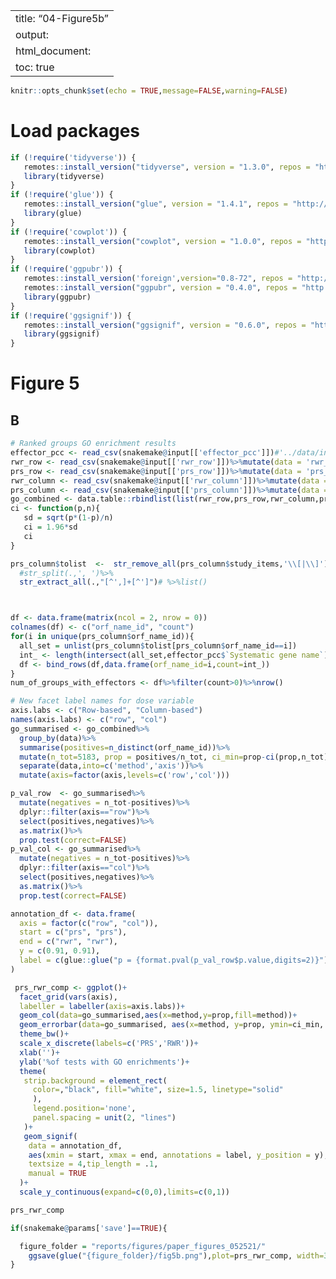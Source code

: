 
---
title: "04-Figure5b"
output: 
  html_document:
    toc: true
---

```r
knitr::opts_chunk$set(echo = TRUE,message=FALSE,warning=FALSE)
```

# Load packages
```r
if (!require('tidyverse')) {
   remotes::install_version("tidyverse", version = "1.3.0", repos = "http://cran.us.r-project.org")
   library(tidyverse)
}
if (!require('glue')) {
   remotes::install_version("glue", version = "1.4.1", repos = "http://cran.us.r-project.org")
   library(glue)
}
if (!require('cowplot')) {
   remotes::install_version("cowplot", version = "1.0.0", repos = "http://cran.us.r-project.org")
   library(cowplot)
}
if (!require('ggpubr')) {
   remotes::install_version('foreign',version="0.8-72", repos = "http://cran.us.r-project.org")
   remotes::install_version("ggpubr", version = "0.4.0", repos = "http://cran.us.r-project.org")
   library(ggpubr)
}
if (!require('ggsignif')) {
   remotes::install_version("ggsignif", version = "0.6.0", repos = "http://cran.us.r-project.org")
   library(ggsignif)
}
```


# Figure 5
## B
```r

# Ranked groups GO enrichment results
effector_pcc <- read_csv(snakemake@input[['effector_pcc']])#'../data/interim/effectors_df.csv')
rwr_row <- read_csv(snakemake@input[['rwr_row']])%>%mutate(data = 'rwr_row')
prs_row <- read_csv(snakemake@input[['prs_row']])%>%mutate(data = 'prs_row')
rwr_column <- read_csv(snakemake@input[['rwr_column']])%>%mutate(data = 'rwr_col')
prs_column <- read_csv(snakemake@input[['prs_column']])%>%mutate(data = 'prs_col')
go_combined <- data.table::rbindlist(list(rwr_row,prs_row,rwr_column,prs_column))
ci <- function(p,n){
   sd = sqrt(p*(1-p)/n)
   ci = 1.96*sd
   ci
}

prs_column$tolist  <-  str_remove_all(prs_column$study_items,'\\[|\\]')%>%
  #str_split(.,', ')%>%
  str_extract_all(.,"[^',]+[^']")# %>%list()



df <- data.frame(matrix(ncol = 2, nrow = 0))
colnames(df) <- c("orf_name_id", "count")
for(i in unique(prs_column$orf_name_id)){
  all_set = unlist(prs_column$tolist[prs_column$orf_name_id==i])
  int_ <- length(intersect(all_set,effector_pcc$`Systematic gene name`))
  df <- bind_rows(df,data.frame(orf_name_id=i,count=int_))
}
num_of_groups_with_effectors <- df%>%filter(count>0)%>%nrow()

# New facet label names for dose variable
axis.labs <- c("Row-based", "Column-based")
names(axis.labs) <- c("row", "col")
go_summarised <- go_combined%>%
  group_by(data)%>%
  summarise(positives=n_distinct(orf_name_id))%>%
  mutate(n_tot=5183, prop = positives/n_tot, ci_min=prop-ci(prop,n_tot),ci_max=prop+ci(prop,n_tot))%>%
  separate(data,into=c('method','axis'))%>%
  mutate(axis=factor(axis,levels=c('row','col')))

p_val_row  <- go_summarised%>%
  mutate(negatives = n_tot-positives)%>%
  dplyr::filter(axis=="row")%>%
  select(positives,negatives)%>%
  as.matrix()%>%
  prop.test(correct=FALSE)
p_val_col <- go_summarised%>%
  mutate(negatives = n_tot-positives)%>%
  dplyr::filter(axis=="col")%>%
  select(positives,negatives)%>%
  as.matrix()%>%
  prop.test(correct=FALSE)

annotation_df <- data.frame(
  axis = factor(c("row", "col")),
  start = c("prs", "prs"),
  end = c("rwr", "rwr"),
  y = c(0.91, 0.91),
  label = c(glue::glue("p = {format.pval(p_val_row$p.value,digits=2)}"), glue::glue("p{format.pval(p_val_col$p.value)}"))
)

 prs_rwr_comp <- ggplot()+
  facet_grid(vars(axis),
  labeller = labeller(axis=axis.labs))+
  geom_col(data=go_summarised,aes(x=method,y=prop,fill=method))+
  geom_errorbar(data=go_summarised, aes(x=method, y=prop, ymin=ci_min, ymax=ci_max), width=.2) +
  theme_bw()+
  scale_x_discrete(labels=c('PRS','RWR'))+
  xlab('')+
  ylab('%of tests with GO enrichments')+
  theme(
   strip.background = element_rect(
     color=,"black", fill="white", size=1.5, linetype="solid"
     ),
     legend.position='none',
     panel.spacing = unit(2, "lines")
   )+
   geom_signif(
    data = annotation_df,
    aes(xmin = start, xmax = end, annotations = label, y_position = y),
    textsize = 4,tip_length = .1,
    manual = TRUE
  )+
  scale_y_continuous(expand=c(0,0),limits=c(0,1))

prs_rwr_comp
```

```r
if(snakemake@params['save']==TRUE){

  figure_folder = "reports/figures/paper_figures_052521/"
    ggsave(glue("{figure_folder}/fig5b.png"),plot=prs_rwr_comp, width=3,height=4)
}

```